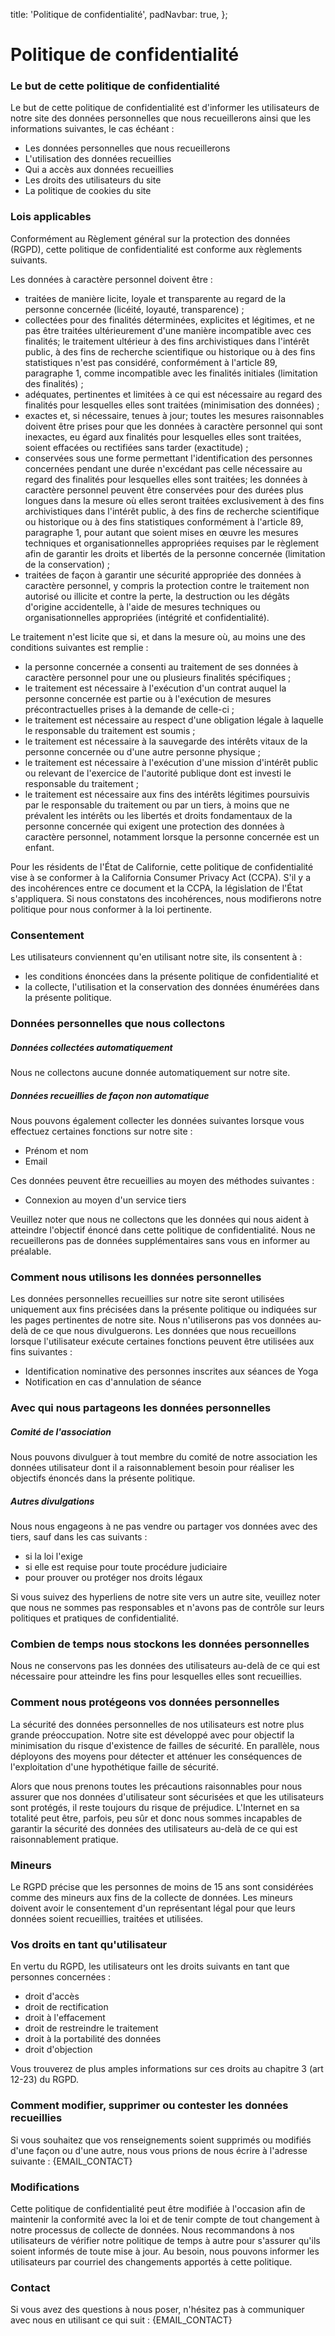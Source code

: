 
  title: 'Politique de confidentialité',
  padNavbar: true,
};

# Politique de confidentialité

### Le but de cette politique de confidentialité

Le but de cette politique de confidentialité est d'informer les utilisateurs de notre site des données personnelles que
nous recueillerons ainsi que les informations suivantes, le cas échéant :
* Les données personnelles que nous recueillerons
* L'utilisation des données recueillies
* Qui a accès aux données recueillies
* Les droits des utilisateurs du site
* La politique de cookies du site

### Lois applicables

Conformément au Règlement général sur la protection des données (RGPD), cette politique de confidentialité est conforme
aux règlements suivants.

Les données à caractère personnel doivent être :
* traitées de manière licite, loyale et transparente au regard de la personne concernée (licéité, loyauté, transparence) ;
* collectées pour des finalités déterminées, explicites et légitimes, et ne pas être traitées ultérieurement d'une
  manière incompatible avec ces finalités; le traitement ultérieur à des fins archivistiques dans l'intérêt public, à
  des fins de recherche scientifique ou historique ou à des fins statistiques n'est pas considéré, conformément à
  l'article 89, paragraphe 1, comme incompatible avec les finalités initiales (limitation des finalités) ;
* adéquates, pertinentes et limitées à ce qui est nécessaire au regard des finalités pour lesquelles elles sont
  traitées (minimisation des données) ;
* exactes et, si nécessaire, tenues à jour; toutes les mesures raisonnables doivent être prises pour que les données
  à caractère personnel qui sont inexactes, eu égard aux finalités pour lesquelles elles sont traitées, soient effacées
  ou rectifiées sans tarder (exactitude) ;
* conservées sous une forme permettant l'identification des personnes concernées pendant une durée n'excédant pas
  celle nécessaire au regard des finalités pour lesquelles elles sont traitées; les données à caractère personnel
  peuvent être conservées pour des durées plus longues dans la mesure où elles seront traitées exclusivement à des fins
  archivistiques dans l'intérêt public, à des fins de recherche scientifique ou historique ou à des fins statistiques
  conformément à l'article 89, paragraphe 1, pour autant que soient mises en œuvre les mesures techniques et
  organisationnelles appropriées requises par le règlement afin de garantir les droits et libertés de la personne
  concernée (limitation de la conservation) ;
* traitées de façon à garantir une sécurité appropriée des données à caractère personnel, y compris la protection
  contre le traitement non autorisé ou illicite et contre la perte, la destruction ou les dégâts d'origine accidentelle,
  à l'aide de mesures techniques ou organisationnelles appropriées (intégrité et confidentialité).

Le traitement n'est licite que si, et dans la mesure où, au moins une des conditions suivantes est remplie :
* la personne concernée a consenti au traitement de ses données à caractère personnel pour une ou plusieurs finalités
  spécifiques ;
* le traitement est nécessaire à l'exécution d'un contrat auquel la personne concernée est partie ou à l'exécution de
  mesures précontractuelles prises à la demande de celle-ci ;
* le traitement est nécessaire au respect d'une obligation légale à laquelle le responsable du traitement est soumis ;
* le traitement est nécessaire à la sauvegarde des intérêts vitaux de la personne concernée ou d'une autre personne physique ;
* le traitement est nécessaire à l'exécution d'une mission d'intérêt public ou relevant de l'exercice de l'autorité
  publique dont est investi le responsable du traitement ;
* le traitement est nécessaire aux fins des intérêts légitimes poursuivis par le responsable du traitement ou par un
  tiers, à moins que ne prévalent les intérêts ou les libertés et droits fondamentaux de la personne concernée qui
  exigent une protection des données à caractère personnel, notamment lorsque la personne concernée est un enfant.

Pour les résidents de l'État de Californie, cette politique de confidentialité vise à se conformer à la California
Consumer Privacy Act (CCPA). S'il y a des incohérences entre ce document et la CCPA, la législation de l'État
s'appliquera. Si nous constatons des incohérences, nous modifierons notre politique pour nous conformer à la loi
pertinente.

### Consentement

Les utilisateurs conviennent qu'en utilisant notre site, ils consentent à :
* les conditions énoncées dans la présente politique de confidentialité et
* la collecte, l'utilisation et la conservation des données énumérées dans la présente politique.

### Données personnelles que nous collectons

##### Données collectées automatiquement

Nous ne collectons aucune donnée automatiquement sur notre site.

##### Données recueillies de façon non automatique

Nous pouvons également collecter les données suivantes lorsque vous effectuez certaines fonctions sur notre site :
* Prénom et nom
* Email

Ces données peuvent être recueillies au moyen des méthodes suivantes :
* Connexion au moyen d'un service tiers

Veuillez noter que nous ne collectons que les données qui nous aident à atteindre l'objectif énoncé dans cette politique
de confidentialité. Nous ne recueillerons pas de données supplémentaires sans vous en informer au préalable.

### Comment nous utilisons les données personnelles

Les données personnelles recueillies sur notre site seront utilisées uniquement aux fins précisées dans la présente
politique ou indiquées sur les pages pertinentes de notre site. Nous n'utiliserons pas vos données au-delà de ce que
nous divulguerons. Les données que nous recueillons lorsque l'utilisateur exécute certaines fonctions peuvent être
utilisées aux fins suivantes :
* Identification nominative des personnes inscrites aux séances de Yoga
* Notification en cas d'annulation de séance

### Avec qui nous partageons les données personnelles

##### Comité de l'association

Nous pouvons divulguer à tout membre du comité de notre association les données utilisateur dont il a raisonnablement
besoin pour réaliser les objectifs énoncés dans la présente politique.

##### Autres divulgations

Nous nous engageons à ne pas vendre ou partager vos données avec des tiers, sauf dans les cas suivants :
* si la loi l'exige
* si elle est requise pour toute procédure judiciaire
* pour prouver ou protéger nos droits légaux

Si vous suivez des hyperliens de notre site vers un autre site, veuillez noter que nous ne sommes pas responsables et
n'avons pas de contrôle sur leurs politiques et pratiques de confidentialité.

### Combien de temps nous stockons les données personnelles

Nous ne conservons pas les données des utilisateurs au-delà de ce qui est nécessaire pour atteindre les fins pour
lesquelles elles sont recueillies.

### Comment nous protégeons vos données personnelles

La sécurité des données personnelles de nos utilisateurs est notre plus grande préoccupation. Notre site est
développé avec pour objectif la minimisation du risque d'existence de failles de sécurité. En parallèle, nous déployons
des moyens pour détecter et atténuer les conséquences de l'exploitation d'une hypothétique faille de sécurité.

Alors que nous prenons toutes les précautions raisonnables pour nous assurer que nos données d'utilisateur sont
sécurisées et que les utilisateurs sont protégés, il reste toujours du risque de préjudice. L'Internet en sa totalité
peut être, parfois, peu sûr et donc nous sommes incapables de garantir la sécurité des données des utilisateurs au-delà
de ce qui est raisonnablement pratique.

### Mineurs

Le RGPD précise que les personnes de moins de 15 ans sont considérées comme des mineurs aux fins de la collecte de
données. Les mineurs doivent avoir le consentement d'un représentant légal pour que leurs données soient recueillies, traitées et utilisées.

### Vos droits en tant qu'utilisateur

En vertu du RGPD, les utilisateurs ont les droits suivants en tant que personnes concernées :
* droit d'accès
* droit de rectification
* droit à l'effacement
* droit de restreindre le traitement
* droit à la portabilité des données
* droit d'objection

Vous trouverez de plus amples informations sur ces droits au chapitre 3 (art 12-23) du RGPD.

### Comment modifier, supprimer ou contester les données recueillies

Si vous souhaitez que vos renseignements soient supprimés ou modifiés d'une façon ou d'une autre, nous vous prions de
nous écrire à l'adresse suivante : {EMAIL_CONTACT}

### Modifications

Cette politique de confidentialité peut être modifiée à l'occasion afin de maintenir la conformité avec la loi et de
tenir compte de tout changement à notre processus de collecte de données. Nous recommandons à nos utilisateurs de
vérifier notre politique de temps à autre pour s'assurer qu'ils soient informés de toute mise à jour. Au besoin, nous
pouvons informer les utilisateurs par courriel des changements apportés à cette politique.

### Contact

Si vous avez des questions à nous poser, n'hésitez pas à communiquer avec nous en utilisant ce qui suit : {EMAIL_CONTACT}

